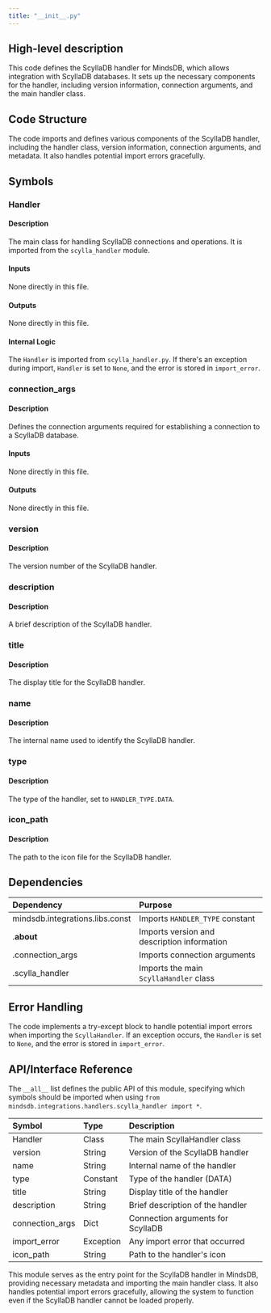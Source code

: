 ```yaml
---
title: "__init__.py"
---
```


## High-level description
This code defines the ScyllaDB handler for MindsDB, which allows integration with ScyllaDB databases. It sets up the necessary components for the handler, including version information, connection arguments, and the main handler class.

## Code Structure
The code imports and defines various components of the ScyllaDB handler, including the handler class, version information, connection arguments, and metadata. It also handles potential import errors gracefully.

## Symbols

### Handler
#### Description
The main class for handling ScyllaDB connections and operations. It is imported from the `scylla_handler` module.

#### Inputs
None directly in this file.

#### Outputs
None directly in this file.

#### Internal Logic
The `Handler` is imported from `scylla_handler.py`. If there's an exception during import, `Handler` is set to `None`, and the error is stored in `import_error`.

### connection_args
#### Description
Defines the connection arguments required for establishing a connection to a ScyllaDB database.

#### Inputs
None directly in this file.

#### Outputs
None directly in this file.

### version
#### Description
The version number of the ScyllaDB handler.

### description
#### Description
A brief description of the ScyllaDB handler.

### title
#### Description
The display title for the ScyllaDB handler.

### name
#### Description
The internal name used to identify the ScyllaDB handler.

### type
#### Description
The type of the handler, set to `HANDLER_TYPE.DATA`.

### icon_path
#### Description
The path to the icon file for the ScyllaDB handler.

## Dependencies
| Dependency | Purpose |
|:-----------|:--------|
| mindsdb.integrations.libs.const | Imports `HANDLER_TYPE` constant |
| .__about__ | Imports version and description information |
| .connection_args | Imports connection arguments |
| .scylla_handler | Imports the main `ScyllaHandler` class |

## Error Handling
The code implements a try-except block to handle potential import errors when importing the `ScyllaHandler`. If an exception occurs, the `Handler` is set to `None`, and the error is stored in `import_error`.

## API/Interface Reference
The `__all__` list defines the public API of this module, specifying which symbols should be imported when using `from mindsdb.integrations.handlers.scylla_handler import *`.

| Symbol | Type | Description |
|:-------|:-----|:------------|
| Handler | Class | The main ScyllaHandler class |
| version | String | Version of the ScyllaDB handler |
| name | String | Internal name of the handler |
| type | Constant | Type of the handler (DATA) |
| title | String | Display title of the handler |
| description | String | Brief description of the handler |
| connection_args | Dict | Connection arguments for ScyllaDB |
| import_error | Exception | Any import error that occurred |
| icon_path | String | Path to the handler's icon |

This module serves as the entry point for the ScyllaDB handler in MindsDB, providing necessary metadata and importing the main handler class. It also handles potential import errors gracefully, allowing the system to function even if the ScyllaDB handler cannot be loaded properly.